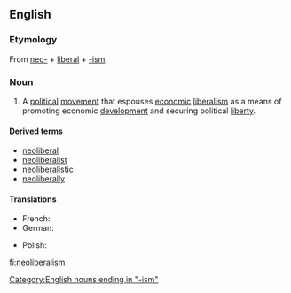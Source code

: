 ==English==
{{wikipedia}}

===Etymology===
From [[neo-]] + [[liberal]] + [[-ism]].

===Noun===
{{en-noun|-}}

# A [[political]] [[movement]] that espouses [[economic]] [[liberalism]] as a means of promoting economic [[development]] and securing political [[liberty]].

====Derived terms====
* [[neoliberal]]
* [[neoliberalist]]
* [[neoliberalistic]]
* [[neoliberally]]

====Translations====
{{trans-top|political movement}}
* French: {{t|fr|néolibéralisme|m}}
* German: {{t+|de|Neoliberalismus|m}}
{{trans-mid}}
* Polish: {{t|pl|neoliberalizm|m}}
{{trans-bottom}}

[[Category:English nouns ending in "-ism"]]

[[fi:neoliberalism]]